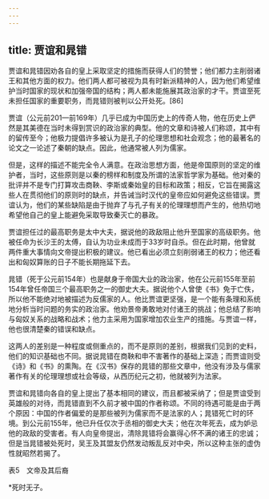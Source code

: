 ```yaml
---
---
---
```

title: 贾谊和晁错
---



贾谊和晁错因劝各自的皇上采取坚定的措施而获得人们的赞誉；他们都力主削弱诸王和其他方面的权力。他们两人都可被视为具有时新派精神的人，因为他们希望维护当时国家的现状和加强帝国的结构；两人都未能施展其政治家的才干。贾谊至死未担任国家的重要职务，而晁错则被判以公开处死。[86]

贾谊（公元前201—前169年）几乎已成为中国历史上的传奇人物，他在历史上俨然是其美德在当时未得到赏识的政治家的典型。他的文章和诗被人们称颂，其中有的留传至今；他极力提倡许多被认为是孔子的伦理思想和社会观念；他的最著名的论文之一论述了秦朝的缺点。因此，他通常被人列为儒家。

但是，这样的描述不能完全令人满意。在政治思想方面，他是帝国原则的坚定的维护者，当时，这些原则是以秦的榜样和制度及所谓的法家哲学家为基础。他对秦的批评并不是专门打算攻击商鞅、李斯或秦始皇的目标和政策；相反，它旨在揭露这些人在贯彻他们的原则时的缺点，并告诫当时汉代的皇帝应如何避免这些错误。贾谊认为，他们的某些缺陷是由于抛弃了与孔子有关的伦理理想而产生的，他热切地希望他自己的皇上能避免采取导致秦灭亡的暴政。

贾谊担任过的最高职务是太中大夫，据说他的政敌阻止他升至国家的高级职务。他被任命为长沙王的太傅，自认为功业未成而于33岁时自杀。但在此时期，他曾就两件重大事情向文帝提出积极的建议。他已看出必须立刻削弱诸王的权力；他还看出和匈奴算账的日子不能长期拖延下去。

晁错（死于公元前154年）也是献身于帝国大业的政治家，他在公元前155年至前154年曾任帝国三个最高职务之一的御史大夫。据说他个人曾使《书》免于亡佚，所以他不能绝对地被描述为反儒家的人。他比贾谊更坚强，是一个能有条理和系统地分析当时问题的务实的政治家。他劝景帝勇敢地对付诸王的挑战；他总结了影响与匈奴关系的战略和战术；他力主采用为国家增加农业生产的措施。与贾谊一样，他也很清楚秦的错误和缺点。

这两人的差别是一种程度或侧重点的，而不是原则的差别，根据我们见到的史料，他们的知识基础也不同。据说晁错在商鞅和申不害著作的基础上深造；而贾谊则受《诗》和《书》的熏陶。在《汉书》保存的晁错的那些文章中，他没有涉及与儒家著作有关的伦理理想或社会等级，从西历纪元之初，他就被列为法家。

贾谊和晁错向各自的皇上提出了基本相同的建议，而且都被采纳了；但是贾谊受到英雄般的对待，而晁错直到不久前才被中国的作者称颂。不同的待遇可能是由于两个原因：中国的作者偏爱的是那些被列为儒家而不是法家的人；晁错死亡时的环境。到公元前155年，他已升任仅次于丞相的御史大夫；他在次年死去，成为妒忌他的政敌的受害者。有人向皇帝提出，清除晁错将会赢得心怀不满的诸王的忠诚；但是当晁错被处死时，吴王及其盟友仍然发动叛乱反对中央，所以这种主张的虚伪性就昭然若揭了。

表5　文帝及其后裔



*死时无子。
